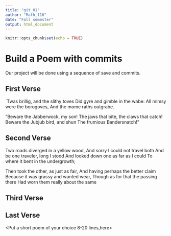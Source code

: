 ---
title: "git_01"
author: "Math_116"
date: "Fall semester"
output: html_document
---

```{r setup, include=FALSE}
knitr::opts_chunk$set(echo = TRUE)
```
# Build a Poem with commits
Our project will be done using a sequence of save and commits.

## First Verse 
<Put the first two verses of Jabberwocky by Lewis Carrol in this section>

`Twas brillig, and the slithy toves
   Did gyre and gimble in the wabe:
 All mimsy were the borogoves,
   And the mome raths outgrabe.




 "Beware the Jabberwock, my son!
   The jaws that bite, the claws that catch!
 Beware the Jubjub bird, and shun
   The frumious Bandersnatch!"




## Second Verse
<Put the first two verses of The Road Not Taken by Robert Frost here>
Two roads diverged in a yellow wood,
And sorry I could not travel both
And be one traveler, long I stood
And looked down one as far as I could
To where it bent in the undergrowth; 

Then took the other, as just as fair,
And having perhaps the better claim
Because it was grassy and wanted wear,
Though as for that the passing there
Had worn them really about the same



## Third Verse
<Put the first two verses of The Walrus and the Carpenter here>




## Last Verse
<Put a short poem of your choice 8-20 lines,here>

